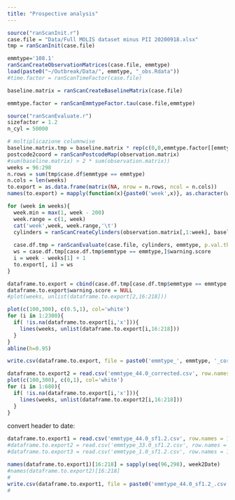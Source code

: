 ```yaml
---
title: "Prospective analysis"
---
```



```r
source("ranScanInit.r")
case.file = "Data/Full MOLIS dataset minus PII 20200918.xlsx"
tmp = ranScanInit(case.file)
```


```r
emmtype='108.1'
ranScanCreateObservationMatrices(case.file, emmtype)
load(paste0("~/Outbreak/Data/", emmtype, "_obs.Rdata"))
#time.factor = ranScanTimeFactor(case.file)

```

```r
baseline.matrix = ranScanCreateBaselineMatrix(case.file)
```

```r
emmtype.factor = ranScanEmmtypeFactor.tau(case.file,emmtype)
```

```r
source("ranScanEvaluate.r")
sizefactor = 1.2
n_cyl = 50000

# moltiplicazione columnwise
baseline.matrix.tmp = baseline.matrix * rep(c(0,0,emmtype.factor[[emmtype]]), rep(NROW(baseline.matrix), NCOL(baseline.matrix) ))
postcode2coord = ranScanPostcodeMap(observation.matrix)
#sum(baseline.matrix) > 2 * sum(observation.matrix))
weeks = 96:298
n.rows = sum(tmp$case.df$emmtype == emmtype)
n.cols = len(weeks)
to.export = as.data.frame(matrix(NA, nrow = n.rows, ncol = n.cols))
names(to.export) = mapply(function(x){paste0('week',x)}, as.character(weeks))

for (week in weeks){
  week.min = max(1, week - 200)
  week.range = c(1, week)
  cat('week',week, week.range,'\t')
  cylinders = ranScanCreateCylinders(observation.matrix[,1:week], baseline.matrix.tmp[,1:week], emmtype, week.range, n_cyl, postcode2coord, size_factor = sizefactor)
  
  case.df.tmp = ranScanEvaluate(case.file, cylinders, emmtype, p.val.threshold=0.05)
  ws = case.df.tmp[case.df.tmp$emmtype == emmtype,]$warning.score
  i = week - weeks[1] + 1
  to.export[, i] = ws
}

dataframe.to.export = cbind(case.df.tmp[case.df.tmp$emmtype == emmtype,], to.export)
dataframe.to.export$warning.score = NULL
#plot(weeks, unlist(dataframe.to.export[2,16:218]))
```

```r
plot(c(100,300), c(0.5,1), col='white')
for (i in 1:2300){
  if( !is.na(dataframe.to.export[i,'x'])){
    lines(weeks, unlist(dataframe.to.export[i,16:218]))
  }
}
abline(h=0.95)
```



```r
write.csv(dataframe.to.export, file = paste0('emmtype_', emmtype, '_corrected_sf1.2.csv'))
```

```r
dataframe.to.export2 = read.csv('emmtype_44.0_corrected.csv', row.names = 1)
plot(c(100,300), c(0,1), col='white')
for (i in 1:680){
  if( !is.na(dataframe.to.export[i,'x'])){
    lines(weeks, unlist(dataframe.to.export2[i,16:218]))    
  }
}
```


convert header to date:

```r
dataframe.to.export1 = read.csv('emmtype_44.0_sf1.2.csv', row.names = 1)
#dataframe.to.export2 = read.csv('emmtype_33.0_sf1.2.csv', row.names = 1)
#dataframe.to.export3 = read.csv('emmtype_1.0_sf1.2.csv', row.names = 1)

names(dataframe.to.export1)[16:218] = sapply(seq(96,298), week2Date)
#names(dataframe.to.export2)[16:218]
#
write.csv(dataframe.to.export1, file = paste0('emmtype_44.0_sf1.2_.csv'))
#
```

